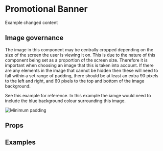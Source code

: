 
<Meta title="2 Pattern Library/4 Slices/Promotional Banner" component={PromoBanner} />

# Promotional Banner

Example changed content

## Image governance

The image in this component may be centrally cropped depending on the size of the screen the user is viewing it on. This is due to the nature of this component being set as a proportion of the screen size. Therefore it is important when choosing an image that this is taken into account. If there are any elements in the image that cannot be hidden then these will need to fall within a set range of padding, there should be at least an extra 90 pixels to the left and right, and 60 pixels to the top and bottom of the image background. 

See this example for reference. In this example the iamge would need to include the blue background colour surrounding this image.

<img src={minPadding} alt="Minimum padding" />

 
## Props 

<ArgsTable of={PromoBanner} />

## Examples


<Canvas>
    <Story name="PromoBanner standard">
        <div style={{padding: "20px"}}>
            <PromoBanner 
                colorScheme={0}
                headline="Watch BFI-picked contemporary and classic films in cinema"
                description="Become a BFI member for £37 a year and get priority booking for BFI London Film Festival, BFI Flare and at BFI Southbank all year around."
                image="https://via.placeholder.com/600x600"
                placeholder="https://via.placeholder.com/600x600"
                callToActionTitle="Find out more"
                callToActionUrl="#1"
                secondImage="https://via.placeholder.com/150x40"
                secondImageAltText="Test image"
            />
        </div>
    </Story>
</Canvas>

<Canvas>
    <Story name="PromoBanner reversed">
        <div style={{padding: "20px"}}>
            <PromoBanner 
                reversed
                colorScheme={0}
                headline="Watch BFI-picked contemporary and classic films in cinema"
                description="Become a BFI member for £37 a year and get priority booking for BFI London Film Festival, BFI Flare and at BFI Southbank all year around."
                image="https://via.placeholder.com/1080x600"
                placeholder="https://via.placeholder.com/108x60"
                callToActionTitle="Find out more"
                callToActionUrl="#2"
            />
        </div>
    </Story>
</Canvas>

<Canvas>
    <Story name="PromoBanner only title">
        <div style={{padding: "20px"}}>
            <PromoBanner 
                colorScheme={0}
                headline="Watch BFI-picked contemporary and classic films in cinema"
                callToActionTitle="Find out more"
                callToActionUrl="#2"
            />
        </div>
    </Story>
</Canvas>

<Canvas>
    <Story name="PromoBanner together">
        <div style={{padding: "20px"}}>
            <PromoBanner 
                colorScheme={0}
                headline="Watch BFI-picked contemporary and classic films in cinema"
                description="Become a BFI member for £37 a year and get priority booking for BFI London Film Festival, BFI Flare and at BFI Southbank all year around."
                image="https://via.placeholder.com/600x600"
                placeholder="https://via.placeholder.com/60x60"
                callToActionTitle="Find out more"
                callToActionUrl="#3"
                secondImage="https://via.placeholder.com/150x40"
                secondImageAltText="Test image"
            />
            <PromoBanner 
                reversed
                colorScheme={0}
                headline="Watch BFI-picked contemporary and classic films in cinema"
                description="Become a BFI member for £37 a year and get priority booking for BFI London Film Festival, BFI Flare and at BFI Southbank all year around."
                image="https://via.placeholder.com/600x600"
                placeholder="https://via.placeholder.com/60x60"
                callToActionTitle="Find out more"
                callToActionUrl="#4"
            />
        </div>
    </Story>
</Canvas>

<Canvas>
    <Story name="PromoBanner no image colour scheme 2">
        <div style={{padding: "20px"}}>
            <PromoBanner 
                colorScheme={1}
                headline="Watch BFI-picked contemporary and classic films in cinema"
                description="Become a BFI member for £37 a year and get priority booking for BFI London Film Festival, BFI Flare and at BFI Southbank all year around."
                callToActionTitle="Find out more"
                callToActionUrl="#5"
            />
        </div>
    </Story>
</Canvas>

<Canvas>
    <Story name="PromoBanner no image colour scheme 3">
        <div style={{padding: "20px"}}>
            <PromoBanner 
                colorScheme={2}
                headline="Watch BFI-picked contemporary and classic films in cinema"
                description="Become a BFI member for £37 a year and get priority booking for BFI London Film Festival, BFI Flare and at BFI Southbank all year around."
                callToActionTitle="Find out more"
                callToActionUrl="#6"
            />
        </div>
    </Story>
</Canvas>

<Canvas>
    <Story name="PromoBanner no image colour scheme 4">
        <div style={{padding: "20px"}}>
            <PromoBanner 
                colorScheme={3}
                headline="Watch BFI-picked contemporary and classic films in cinema"
                description="Become a BFI member for £37 a year and get priority booking for BFI London Film Festival, BFI Flare and at BFI Southbank all year around."
                callToActionTitle="Find out more"
                callToActionUrl="#7"
            />
        </div>
    </Story>
</Canvas>

<Canvas>
    <Story name="PromoBanner with video and second image">
        <div style={{padding: "20px"}}>
            <PromoBanner 
                colorScheme={0}
                headline="Watch BFI-picked contemporary and classic films in cinema"
                description="Become a BFI member for £37 a year and get priority booking for BFI London Film Festival, BFI Flare and at BFI Southbank all year around."
                image="https://via.placeholder.com/600x600"
                placeholder="https://via.placeholder.com/60x60"
                callToActionTitle="Find out more"
                callToActionUrl="#8"
                secondImage="https://via.placeholder.com/150x40"
                secondImageAltText="Test image"
                oembedObject={{ html: "\u003ciframe width=\"480\" height=\"270\" src=\"https://www.youtube.com/embed/vpqYxK6mmSU?feature=oembed\" frameborder=\"0\" allow=\"accelerometer; autoplay; encrypted-media; gyroscope; picture-in-picture\" allowfullscreen\u003e\u003c/iframe\u003e"}}
            />
        </div>
    </Story>
</Canvas>

<Canvas>
    <Story name="PromoBanner with video reversed">
        <div style={{padding: "20px"}}>
            <PromoBanner 
                colorScheme={0}
                reversed={true}
                headline="Watch BFI-picked contemporary and classic films in cinema"
                description="Become a BFI member for £37 a year and get priority booking for BFI London Film Festival, BFI Flare and at BFI Southbank all year around."
                oembedObject={{ html: "\u003ciframe width=\"480\" height=\"270\" src=\"https://www.youtube.com/embed/vpqYxK6mmSU?feature=oembed\" frameborder=\"0\" allow=\"accelerometer; autoplay; encrypted-media; gyroscope; picture-in-picture\" allowfullscreen\u003e\u003c/iframe\u003e"}}
            />
        </div>
    </Story>
</Canvas>

<Canvas>
    <Story name="PromoBanner with second image prefix">
        <div style={{padding: "20px"}}>
            <PromoBanner 
                colorScheme={0}
                headline="Watch BFI-picked contemporary and classic films in cinema"
                description="Become a BFI member for £37 a year and get priority booking for BFI London Film Festival, BFI Flare and at BFI Southbank all year around."
                image="https://via.placeholder.com/600x600"
                callToActionTitle="Find out more"
                callToActionUrl="#13"
                secondImage="https://via.placeholder.com/150x40"
                secondImageAltText="Test image"
                secondImagePrefix="Example prefix"
            />
        </div>
    </Story>
</Canvas>


